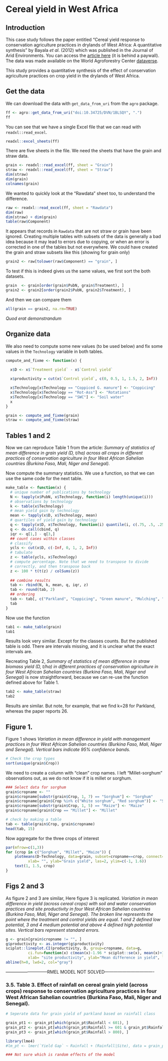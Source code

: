 # Cereal yield in West Africa

## Introduction

This case study follows the paper entitled "Cereal yield response to conservation agriculture practices in drylands of West Africa: A quantitative synthesis" by Bayala *et al*. (2012) which was published in the Journal of Arid Environments. You can access the [article here](https://www.sciencedirect.com/science/article/pii/S0140196311003120) (it is behind a paywall). The data was made available on the World Agroforestry Center [dataverse](https://doi.org/10.34725/DVN/1BLSQY).

This study provides a quantitative synthesis of the effect of conservation agriculture practices on crop yield in the drylands of West Africa. 


## Get the data

We can download the data with `get_data_from_uri` from the `agro` package.

```r
ff <- agro::get_data_from_uri("doi:10.34725/DVN/1BLSQY", ".")
ff
```

You can see that we have a single Excel file that we can read with `readxl::read_excel`.

```r
readxl::excel_sheets(ff)
``` 

There are five sheets in the file. We need the sheets that have the grain and straw data. 

```r
grain <- readxl::read_excel(ff, sheet = "Grain")
straw <- readxl::read_excel(ff, sheet = "Straw")
dim(straw)
dim(grain)
colnames(grain)
```

We wanted to quickly look at the "Rawdata" sheet too, to understand the difference. 

```r
raw <- readxl::read_excel(ff, sheet = "Rawdata")
dim(raw)
dim(straw) + dim(grain)
table(raw$Component)
```

It appears that records in `Rawdata` that are not straw or grain have been ignored. Creating multiple tables with subsets of the data is generally a bad idea because it may lead to errors due to copying, or when an error is corrected in one of the tables but not everywhere. We could have created the grain and straw subsets like this (showing for grain only)

```r
grain2 <- raw[tolower(raw$Component) == "grain", ]
``` 

To test if this is indeed gives us the same values, we first sort the both datasets. 

```r
grain  <- grain[order(grain$PubN, grain$Treatment), ]
grain2 <- grain2[order(grain2$PubN, grain2$Treatment), ]
```

And then we can compare them

```r
all(grain == grain2, na.rm=TRUE)
```

*Quod erat demonstrandum*


## Organize data

We also need to compute some new values (to be used below) and fix some values in the `Technology` variable in both tables.

```r
compute_and_fixme <- function(x) {

  x$D <- x$`Treatment yield` - x$`Control yield` 
  
  x$productivity = cut(x$`Control yield`, c(0, 0.5, 1, 1.5, 2, Inf))

  x$Technology[x$Technology == "Coppiced G. manure"] <- "Coppicing"
  x$Technology[x$Technology == "Rot-Ass"] <- "Rotations"
  x$Technology[x$Technology == "SWC"] <- "Soil water"
  x
}

grain <- compute_and_fixme(grain)
straw <- compute_and_fixme(straw)
```


## Tables 1 and 2


Now we can reproduce Table 1 from the article: *Summary of statistics of mean difference in grain yield (D, t/ha) across all crops in different practices of conservation agriculture in four West African Sahelian countries (Burkina Faso, Mali, Niger and Senegal).*

Now compute the summary statistics. We use a function, so that we can use the same code for the next table.

```r
make_table <- function(x) {
  # unique number of publications by technology
  N <- tapply(x$PubN, x$Technology, function(i) length(unique(i)))
  # observations by technology
  k <- table(x$Technology)
  # mean yield gain by technology
  mean <- tapply(x$D, x$Technology, mean)
  # quartiles of yield gain by technology
  q <- tapply(x$D, x$Technology, function(i) quantile(i, c(.75, .5, .25)))
  q <- do.call(cbind, q)
  iqr <- q[1,] - q[3,]
  ## count cases within classes
  # classify
  ycls <- cut(x$D, c(-Inf, 0, 1, 2, Inf))
  # tabulate
  z <- table(ycls, x$Technology)
  # compute percentage. Note that we need to transpose to divide
  # correctly, and then transpose back
  z <- 100 * t(t(z) / colSums(z))
  
  ## combine results
  tab <- rbind(N, k, mean, q, iqr, z)
  tab <- round(tab, 2)
  ## ordering
  tab <- tab[, c("Parkland", "Coppicing", "Green manure", "Mulching", "Rotations", "Soil water")]
  tab
}
```

Now use the function

```r
tab1 <- make_table(grain)
tab1
```

Results look very similar. Except for the classes counts. But the published table is odd. There are intervals missing, and it is unclear what the exact intervals are. 

Recreating Table 2, *Summary of statistics of mean difference in straw biomass yield (D, t/ha) in different practices of conservation agriculture in four West African Sahelian countries (Burkina Faso, Mali, Niger and Senegal)* is now straightforward, because we can re-use the function defined above for Table 1.


```r
tab2 <- make_table(straw)
tab2
```

Results are similar. But note, for example, that we find k=28 for Parkland, whereas the paper reports 26. 

## Figure 1. 

Figure 1 shows *Variation in mean difference in yield with management practices in four West African Sahelian countries (Burkina Faso, Mali, Niger and Senegal). Vertical bars indicate 95% confidence bands.*

```r
# Check the crop types
sort(unique(grain$Crop))
```

We need to create a column with "clean" crop names. I left "Millet-sorghum" observations out, as we do not know if it is millet or sorghum.

```r
### Select data for sorghum
grain$cropname <- ""
grain$cropname[substr(grain$Crop, 1, 7) == "Sorghum"] <- "Sorghum"
grain$cropname[grain$Crop %in% c("White sorghum", "Red sorghum")] <- "Sorghum"
grain$cropname[substr(grain$Crop, 1, 5) == "Maize"] <- "Maize"
grain$cropname[grain$Crop == "Millet"] <- "Millet"

# check by making a table
tab <- table(grain$Crop, grain$cropname)
head(tab, 15)
```


Now aggregate for the three crops of interest 
```r
par(mfrow=c(1,3))
for (crop in c("Sorghum", "Millet", "Maize")) {
    plotmeans(D~Technology, data=grain, subset=cropname==crop, connect=FALSE, 
          xlab= "", ylab="Grain yield", las=2, ylim=c(-1, 1.6))
    text(1, 1.5, crop)
}

```


## Figs 2 and 3 

As figure 2 and 3 are similar, Here figure 3 is replicated. *Variation in mean difference in yield (across cereal crops) with soil and water conservation practices and site productivity in four West African Sahelian countries (Burkina Faso, Mali, Niger and Senegal). The broken line represents the point where the treatment and control yields are equal. 1 and 2 defined low potential, 3 and 4 medium potential and above 4 defined high potential sites. Vertical bars represent standard errors.*

```r
g <- grain[grain$cropname != "", ]
g$productivity <- as.integer(g$productivity)
sciplot::lineplot.CI(productivity, D, group=cropname, data=g, 
          ci.fun=function(x) c(mean(x)-1.96 * sciplot::se(x), mean(x)+1.96 * sciplot::se(x)),
          xlab= "site productivity", ylab="Mean difference in yield", lwd=2)
abline(h=0, lwd=2, col="gray")

```


-----------------------------RMEL MODEL NOT SOLVED----------------------------------

### 3.5. Table 3. Effect of rainfall on cereal grain yield (across crops) response to conservation agriculture practices in four West African Sahelian countries (Burkina Faso, Mali, Niger and Senegal).

```r

# Seperate data for grain yield of parkland based on rainfall class

grain_pt1 <- grain_pt[which(grain_pt$Rainfall < 601), ]
grain_pt2 <- grain_pt[which(grain_pt$Rainfall >= 601 & grain_pt$Rainfall <= 800), ]
grain_pt3 <- grain_pt[which(grain_pt$Rainfall > 800), ]

library(lme4)
#lm_pt <- lmer(`Yield Gap` ~ Rainfall + (Rainfall|Site), data = grain_pt1)

### Not sure which is random effects of the model

```

